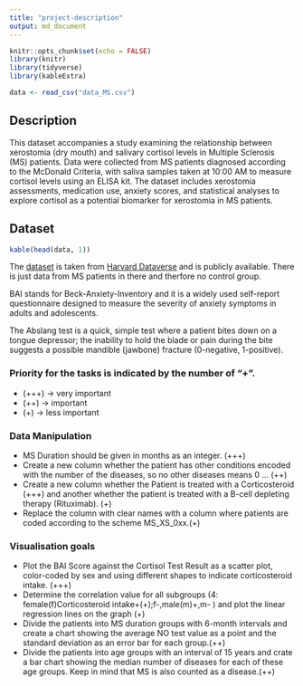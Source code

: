 ```yaml
---
title: "project-description"
output: md_document
---
```


```r
knitr::opts_chunk$set(echo = FALSE)
library(knitr)
library(tidyverse)
library(kableExtra)

data <- read_csv("data_MS.csv")
```

## Description

This dataset accompanies a study examining the relationship between xerostomia (dry mouth) and salivary cortisol levels in Multiple Sclerosis (MS) patients. Data were collected from MS patients diagnosed according to the McDonald Criteria, with saliva samples taken at 10:00 AM to measure cortisol levels using an ELISA kit. The dataset includes xerostomia assessments, medication use, anxiety scores, and statistical analyses to explore cortisol as a potential biomarker for xerostomia in MS patients.



## Dataset

```r
kable(head(data, 1))
```

The [dataset](data_MS.csv) is taken from [Harvard Dataverse]( https://doi.org/10.7910/DVN/APVJSO) and is publicly available. There is just data from MS patients in there and therfore no control group.

BAI stands for Beck-Anxiety-Inventory and it is a widely used self-report questionnaire designed to measure the severity of anxiety symptoms in adults and adolescents.

The Abslang test is a quick, simple test where a patient bites down on a tongue depressor; the inability to hold the blade or pain during the bite suggests a possible mandible (jawbone) fracture (0-negative, 1-positive).


### Priority for the tasks is indicated by  the number of "+".
* (+++) -> very important
* (++) -> important
* (+) -> less important

### Data Manipulation
* MS Duration should be given in months as an integer. (+++)
* Create a new column whether the patient has other conditions encoded with the number of the diseases, so no other diseases means 0 ... (++)
* Create a new column whether the Patient is treated with a Corticosteroid (+++) and another whether the patient is treated with a B-cell depleting therapy (Rituximab). (+)
* Replace the column with clear names with a column where patients are coded according to the scheme MS_XS_0xx.(+)

### Visualisation goals 
* Plot the BAI Score against the Cortisol Test Result as a scatter plot, color-coded by sex and using different shapes to indicate corticosteroid intake. (+++)
* Determine the correlation value for all subgroups (4: female(f)Corticosteroid intake+(+);f-,male(m)+,m- ) and plot the linear regression lines on the graph (+)
* Divide the patients into MS duration groups with 6-month intervals and create a chart showing the average NO test value as a point and the standard deviation as an error bar for each group.(++)
* Divide the patients into age groups with an interval of 15 years and crate a bar chart showing the median number of diseases for each of these age groups. Keep in mind that MS is also counted as a disease.(++)